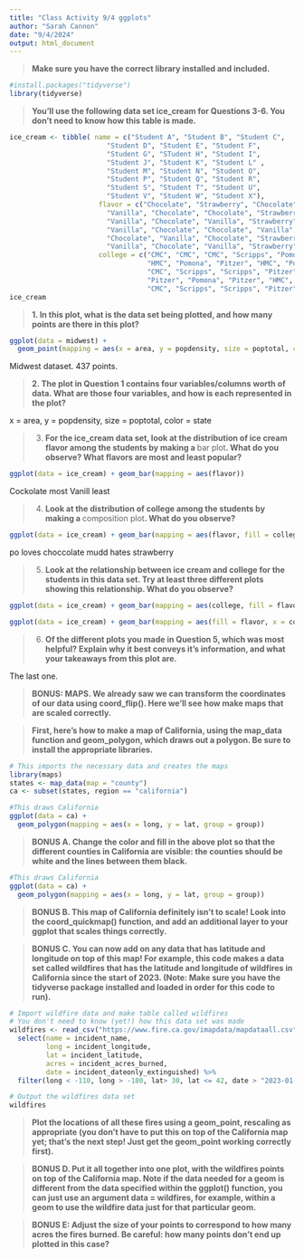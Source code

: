 ```yaml
---
title: "Class Activity 9/4 ggplots"
author: "Sarah Cannon"
date: "9/4/2024"
output: html_document
---
```


> **Make sure you have the correct library installed and included.**

```r
#install.packages("tidyverse")
library(tidyverse)
```

> **You'll use the following data set ice_cream for Questions 3-6. You don't need to know how this table is made. **

```r
ice_cream <- tibble( name = c("Student A", "Student B", "Student C", 
                        "Student D", "Student E", "Student F", 
                        "Student G", "STudent H", "Student I", 
                        "Student J", "Student K", "Student L" , 
                        "Student M", "Student N", "Student O",
                        "Student P", "Student Q", "Student R",
                        "Student S", "Student T", "Student U",
                        "Student V", "Student W", "Student X"), 
                      flavor = c("Chocolate", "Strawberry", "Chocolate", "Strawberry", 
                        "Vanilla", "Chocolate", "Chocolate", "Strawberry", 
                        "Vanilla", "Chocolate", "Vanilla", "Strawberry", 
                        "Vanilla", "Chocolate", "Chocolate", "Vanilla",
                        "Chocolate", "Vanilla", "Chocolate", "Strawberry",
                        "Vanilla", "Chocolate", "Vanilla", "Strawberry"), 
                      college = c("CMC", "CMC", "CMC", "Scripps", "Pomona", 
                                  "HMC", "Pomona", "Pitzer", "HMC", "Pomona", 
                                  "CMC", "Scripps", "Scripps", "Pitzer", "Pomona",
                                  "Pitzer", "Pomona", "Pitzer", "HMC", "Pomona", 
                                  "CMC", "Scripps", "Scripps", "Pitzer"))
ice_cream
```


> **1. In this plot, what is the data set being plotted, and how many points are there in this plot? **

```r
ggplot(data = midwest) + 
  geom_point(mapping = aes(x = area, y = popdensity, size = poptotal, color = state))
```

Midwest dataset. 437 points.

> **2. The plot in Question 1 contains four variables/columns worth of data.  What are those four variables, and how is each represented in the plot? **

x = area, y = popdensity, size = poptotal, color = state


> 3. **For the ice_cream data set, look at the distribution of ice cream flavor among the students by making a **bar plot**.  What do you observe? What flavors are most and least popular?**

```r
ggplot(data = ice_cream) + geom_bar(mapping = aes(flavor))
```

Cockolate most
Vanill least



> 4. **Look at the distribution of college among the students by making a **composition plot**.  What do you observe?**

```r
ggplot(data = ice_cream) + geom_bar(mapping = aes(flavor, fill = college))
```

po loves choccolate
mudd hates strawberry

> 5. **Look at the relationship between ice cream and college for the students in this data set. Try at least three different plots showing this relationship.  What do you observe?**

```r
ggplot(data = ice_cream) + geom_bar(mapping = aes(college, fill = flavor))
```

```r
ggplot(data = ice_cream) + geom_bar(mapping = aes(fill = flavor, x = college), position = "dodge")
```


> 6. **Of the different plots you made in Question 5, which was most helpful?  Explain why it best conveys it's information, and what your takeaways from this plot are.  **


The last one.


> **BONUS: MAPS.  We already saw we can transform the coordinates of our data using coord_flip(). Here we'll see how make maps that are scaled correctly.**

> **First, here's how to make a map of California, using the map_data function and geom_polygon, which draws out a polygon. Be sure to install the appropriate libraries.**

```r
# This imports the necessary data and creates the maps
library(maps)
states <- map_data(map = "county")
ca <- subset(states, region == "california")

#This draws California
ggplot(data = ca) + 
  geom_polygon(mapping = aes(x = long, y = lat, group = group))
```

> **BONUS A. Change the color and fill in the above plot so that the different counties in California are visible: the counties should be white and the lines between them black. ** 

```r
#This draws California
ggplot(data = ca) + 
  geom_polygon(mapping = aes(x = long, y = lat, group = group))
```



> **BONUS B. This map of California definitely isn't to scale! Look into the coord_quickmap() function, and add an additional layer to your ggplot that scales things correctly. **




> **BONUS C. You can now add on any data that has latitude and longitude on top of this map! For example, this code makes a data set called wildfires that has the latitude and longitude of wildfires in California since the start of 2023. (Note: Make sure you have the tidyverse package installed and loaded in order for this code to run).**

```r
# Import wildfire data and make table called wildfires
# You don't need to know (yet!) how this data set was made
wildfires <- read_csv("https://www.fire.ca.gov/imapdata/mapdataall.csv") %>% 
  select(name = incident_name, 
         long = incident_longitude, 
         lat = incident_latitude, 
         acres = incident_acres_burned, 
         date = incident_dateonly_extinguished) %>% 
  filter(long < -110, long > -180, lat> 30, lat <= 42, date > "2023-01-01")

# Output the wildfires data set
wildfires
```

> **Plot the locations of all these fires using a geom_point, rescaling as appropriate (you don't have to put this on top of the California map yet; that's the next step! Just get the geom_point working correctly first).**




> **BONUS D. Put it all together into one plot, with the wildfires points on top of the California map. Note if the data needed for a geom is different from the data specified within the ggplot() function, you can just use an argument data = wildfires, for example, within a geom to use the wildfire data just for that particular geom.**




> **BONUS E: Adjust the size of your points to correspond to how many acres the fires burned.  Be careful: how many points don't end up plotted in this case?**



